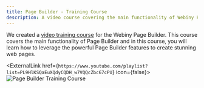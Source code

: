 ```yaml
---
title: Page Builder - Training Course 
description: A video course covering the main functionality of Webiny Page Builder.
---
```



We created a [video training course](https://www.youtube.com/playlist?list=PL9HlKSQaEuXQdyCQDH_w7VQQcZbc67cPU) for the Webiny Page Builder. This course covers the main functionality of Page Builder and in this course, you will learn how to leverage the powerful Page Builder features to create stunning web pages.

<ExternalLink href={`https://www.youtube.com/playlist?list=PL9HlKSQaEuXQdyCQDH_w7VQQcZbc67cPU`} icon={false}>
    <Image src={trainingCourseYouTube} title="Page Builder Training Course" canEnlarge={false}  />
</ExternalLink>